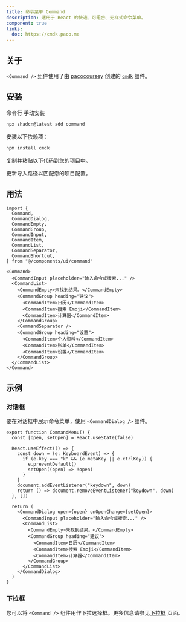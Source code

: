 ```yaml
---
title: 命令菜单 Command
description: 适用于 React 的快速、可组合、无样式命令菜单。
component: true
links:
  doc: https://cmdk.paco.me
---
```


<ComponentPreview
  name="command-demo"
  align="start"
  className="[&_.preview>div]:max-w-[450px]"
  description="一个命令菜单"
/>

## 关于

`<Command />` 组件使用了由 [pacocoursey](https://twitter.com/pacocoursey) 创建的 [`cmdk`](https://cmdk.paco.me) 组件。

## 安装

<CodeTabs>

<TabsList>
  <TabsTrigger value="cli">命令行</TabsTrigger>
  <TabsTrigger value="manual">手动安装</TabsTrigger>
</TabsList>
<TabsContent value="cli">

```bash
npx shadcn@latest add command
```

</TabsContent>

<TabsContent value="manual">

<Steps>

<Step>安装以下依赖项：</Step>

```bash
npm install cmdk
```

<Step>复制并粘贴以下代码到您的项目中。</Step>

<ComponentSource name="command" title="components/ui/command.tsx" />

<Step>更新导入路径以匹配您的项目配置。</Step>

</Steps>

</TabsContent>

</CodeTabs>

## 用法

```tsx showLineNumbers
import {
  Command,
  CommandDialog,
  CommandEmpty,
  CommandGroup,
  CommandInput,
  CommandItem,
  CommandList,
  CommandSeparator,
  CommandShortcut,
} from "@/components/ui/command"
```

```tsx showLineNumbers
<Command>
  <CommandInput placeholder="输入命令或搜索..." />
  <CommandList>
    <CommandEmpty>未找到结果。</CommandEmpty>
    <CommandGroup heading="建议">
      <CommandItem>日历</CommandItem>
      <CommandItem>搜索 Emoji</CommandItem>
      <CommandItem>计算器</CommandItem>
    </CommandGroup>
    <CommandSeparator />
    <CommandGroup heading="设置">
      <CommandItem>个人资料</CommandItem>
      <CommandItem>账单</CommandItem>
      <CommandItem>设置</CommandItem>
    </CommandGroup>
  </CommandList>
</Command>
```

## 示例

### 对话框

<ComponentPreview
  name="command-dialog"
  description="对话框中的命令菜单"
/>

要在对话框中展示命令菜单，使用 `<CommandDialog />` 组件。

```tsx showLineNumbers title="components/example-command-menu.tsx"
export function CommandMenu() {
  const [open, setOpen] = React.useState(false)

  React.useEffect(() => {
    const down = (e: KeyboardEvent) => {
      if (e.key === "k" && (e.metaKey || e.ctrlKey)) {
        e.preventDefault()
        setOpen((open) => !open)
      }
    }
    document.addEventListener("keydown", down)
    return () => document.removeEventListener("keydown", down)
  }, [])

  return (
    <CommandDialog open={open} onOpenChange={setOpen}>
      <CommandInput placeholder="输入命令或搜索..." />
      <CommandList>
        <CommandEmpty>未找到结果。</CommandEmpty>
        <CommandGroup heading="建议">
          <CommandItem>日历</CommandItem>
          <CommandItem>搜索 Emoji</CommandItem>
          <CommandItem>计算器</CommandItem>
        </CommandGroup>
      </CommandList>
    </CommandDialog>
  )
}
```

### 下拉框

您可以将 `<Command />` 组件用作下拉选择框。更多信息请参见[下拉框](/docs/components/combobox) 页面。
